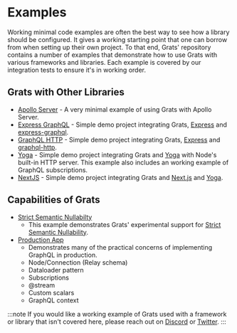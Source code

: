 # Examples

Working minimal code examples are often the best way to see how a library should be configured. It gives a working starting point that one can borrow from when setting up their own project. To that end, Grats' repository contains a number of examples that demonstrate how to use Grats with various frameworks and libraries. Each example is covered by our integration tests to ensure it's in working order.

## Grats with Other Libraries

- [Apollo Server](./01-apollo-server.md) - A very minimal example of using Grats with Apollo Server.
- [Express GraphQL](./02-express-graphql.md) - Simple demo project integrating Grats, [Express](http://expressjs.com/) and [express-graphql](https://www.npmjs.com/package/express-graphql).
- [GraphQL HTTP](./03-graphql-http.md) - Simple demo project integrating Grats, [Express](http://expressjs.com/) and [graphql-http](https://graphql-http.com/).
- [Yoga](./04-yoga.md) - Simple demo project integrating Grats and [Yoga](https://github.com/dotansimha/graphql-yoga) with Node's built-in HTTP server. This example also includes an working example of GraphQL subscriptions.
- [NextJS](./08-next-js.md) - Simple demo project integrating Grats and [Next.js](https://nextjs.org/) and [Yoga](https://github.com/dotansimha/graphql-yoga).

## Capabilities of Grats

- [Strict Semantic Nullabilty](./09-strict-semantic-nullability.md)
  - This example demonstrates Grats' experimental support for [Strict Semantic Nullability](https://grats.capt.dev/docs/guides/strict-semantic-nullability).
- [Production App](./10-production-app.md)
  - Demonstrates many of the practical concerns of implementing GraphQL in production.
  - Node/Connection (Relay schema)
  - Dataloader pattern
  - Subscriptions
  - @stream
  - Custom scalars
  - GraphQL context

:::note
If you would like a working example of Grats used with a framework or library that isn't covered here, please reach out on [Discord](https://capt.dev/grats-chat) or [Twitter](https://twitter.com/captbaritone).
:::
